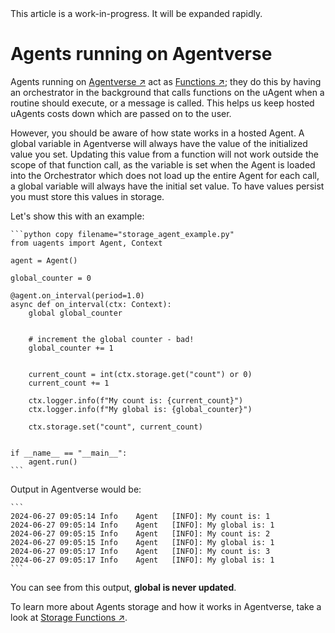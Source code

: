 
<Callout type="info" emoji="ℹ️">
This article is a work-in-progress. It will be expanded rapidly.
</Callout>

# Agents running on Agentverse

Agents running on [Agentverse ↗️](https://agentverse.ai/) act as [Functions ↗️](/guides/agents/intermediate/agent-functions); they do this by having an orchestrator in the background that calls functions on the uAgent when a routine should execute, or a message is called. This helps us keep hosted uAgents costs down which are passed on to the user.

However, you should be aware of how state works in a hosted Agent. A global variable in Agentverse will always have the value of the initialized value you set. Updating this value from a function will not work outside the scope of that function call, as the variable is set when the Agent is loaded into the Orchestrator which does not load up the entire Agent for each call, a global variable will always have the initial set value. To have values persist you must store this values in storage.

Let's show this with an example:

    ```python copy filename="storage_agent_example.py"
    from uagents import Agent, Context

    agent = Agent()

    global_counter = 0

    @agent.on_interval(period=1.0)
    async def on_interval(ctx: Context):
        global global_counter


        # increment the global counter - bad!
        global_counter += 1


        current_count = int(ctx.storage.get("count") or 0)
        current_count += 1

        ctx.logger.info(f"My count is: {current_count}")
        ctx.logger.info(f"My global is: {global_counter}")

        ctx.storage.set("count", current_count)


    if __name__ == "__main__":
        agent.run()
    ```

Output in Agentverse would be:

    ```
    2024-06-27 09:05:14	Info	Agent	[INFO]: My count is: 1
    2024-06-27 09:05:14	Info	Agent	[INFO]: My global is: 1
    2024-06-27 09:05:15	Info	Agent	[INFO]: My count is: 2
    2024-06-27 09:05:15	Info	Agent	[INFO]: My global is: 1
    2024-06-27 09:05:17	Info	Agent	[INFO]: My count is: 3
    2024-06-27 09:05:17	Info	Agent	[INFO]: My global is: 1
    ```

You can see from this output, **global is never updated**.

To learn more about Agents storage and how it works in Agentverse, take a look at [Storage Functions ↗️](/guides/agents/intermediate/storage-function).


